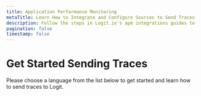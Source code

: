 ```yaml
---
title: Application Performance Monitoring
metaTitle: Learn How to Integrate and Configure Sources to Send Traces
description: Follow the steps in Logit.io's apm integrations guides to begin shipping data from various sources to your Logit.io stacks.
pagination: false
timestamp: false
---
```


# Get Started Sending Traces

Please choose a language from the list below to get started and learn how to send traces to Logit.

<FolderBrowser title="APM Integration Guides" />
